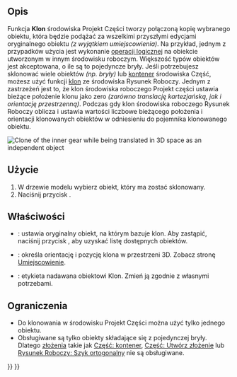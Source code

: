 <languages/>

{{Docnav/pl
|[[PartDesign_SubShapeBinder/pl|Łącznik kształtów podrzędnych]]
|[[PartDesign_Plane/pl|Utwórz płaszczyznę odniesienia]]
|[[PartDesign_Workbench/pl|środowisko pracy Projekt Części]]
|IconL=PartDesign_SubShapeBinder.svg
|IconR=PartDesign_Plane.svg
|IconC=Workbench_PartDesign.svg
}}

{{GuiCommand/pl
|Name=PartDesign Clone
|Name/pl=Projekt Części: Utwórz klona
|MenuLocation=Projekt części → Utwórz klona
|Workbenches=[[PartDesign_Workbench/pl|Projekt części]]
|Version=0.17
|Version=0.17
|SeeAlso=[[Draft_Clone/pl|Klon]]
}}

<span id="Description"></span>
==Opis==

Funkcja '''Klon''' środowiska Projekt Części tworzy połączoną kopię wybranego obiektu, która będzie podążać za wszelkimi przyszłymi edycjami oryginalnego obiektu ''(z wyjątkiem umiejscowienia)''. Na przykład, jednym z przypadków użycia jest wykonanie [[PartDesign_Boolean/pl|operacji logicznej]] na obiekcie utworzonym w innym środowisku roboczym. Większość typów obiektów jest akceptowana, o ile są to pojedyncze bryły. Jeśli potrzebujesz sklonować wiele obiektów ''(np. bryły)'' lub [[Std_Part/pl|kontener]] środowiska Część, możesz użyć funkcji [[Draft_Clone/pl|klon]] ze środowiska Rysunek Roboczy. Jednym z zastrzeżeń jest to, że klon środowiska roboczego Projekt części ustawia bieżące położenie klonu jako zero ''(zarówno translację kartezjańską, jak i orientację przestrzenną)''. Podczas gdy klon środowiska roboczego Rysunek Roboczy oblicza i ustawia wartości liczbowe bieżącego położenia i orientacji klonowanych obiektów w odniesieniu do pojemnika klonowanego obiektu.

[[File:clone.png|''Clone of the inner gear while being translated in 3D space as an independent object'']]
{{Caption|Klon wewnętrznego koła zębatego podczas przesuwania w przestrzeni 3D jako niezależny obiekt}}

<span id="Usage"></span>
==Użycie==

# W drzewie modelu wybierz obiekt, który ma zostać sklonowany.
# Naciśnij przycisk {{Button|[[File:PartDesign_Clone.svg|24px]] '''Utwórz klona'''}}.

<span id="Properties"></span>
==Właściwości==

* {{PropertyData|Cecha bazowa}}: ustawia oryginalny obiekt, na którym bazuje klon. Aby zastąpić, naciśnij przycisk {{Button|...}}, aby uzyskać listę dostępnych obiektów.
* {{PropertyData|Umiejscowninie}}: określa orientację i pozycję klona w przestrzeni 3D. Zobacz stronę [[Placement/pl|Umiejscowienie]].
* {{PropertyData|Etykieta}}: etykieta nadawana obiektowi Klon. Zmień ją zgodnie z własnymi potrzebami.

<span id="Limitations"></span>
==Ograniczenia==

* Do klonowania w środowisku Projekt Części można użyć tylko jednego obiektu.
* Obsługiwane są tylko obiekty składające się z pojedynczej bryły. Dlatego [[Glossary/pl#Compound|złożenia]] takie jak [[Std_Part/pl|Część: kontener]], [[Part_Compound/pl|Część: Utwórz złożenie]] lub [[Draft_OrthoArray/pl|Rysunek Roboczy: Szyk ortogonalny]] nie są obsługiwane.


{{Docnav/pl
|[[PartDesign_SubShapeBinder/pl|Łącznik kształtów podrzędnych]]
|[[PartDesign_Plane/pl|Utwórz płaszczyznę odniesienia]]
|[[PartDesign_Workbench/pl|środowisko pracy Projekt Części]]
|IconL=PartDesign_SubShapeBinder.svg
|IconR=PartDesign_Plane.svg
|IconC=Workbench_PartDesign.svg
}}

{{PartDesign_Tools_navi{{#translation:}}}}
{{Userdocnavi{{#translation:}}}}